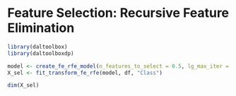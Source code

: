 # Feature Selection: Recursive Feature Elimination

```r
library(daltoolbox)
library(daltoolboxdp)

model <- create_fe_rfe_model(n_features_to_select = 0.5, lg_max_iter = 1000)
X_sel <- fit_transform_fe_rfe(model, df, "Class")

dim(X_sel)
```
